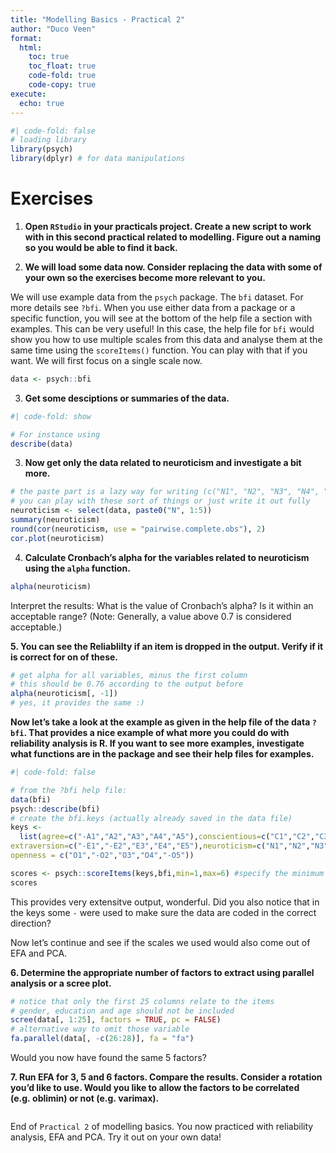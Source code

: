 ```yaml
---
title: "Modelling Basics - Practical 2"
author: "Duco Veen"
format: 
  html:
    toc: true
    toc_float: true
    code-fold: true
    code-copy: true
execute:
  echo: true
---
```


```r
#| code-fold: false
# loading library
library(psych)
library(dplyr) # for data manipulations
```

# Exercises

1. **Open `RStudio` in your practicals project. Create a new script to work with in this second practical related to modelling. Figure out a naming so you would be able to find it back.**

2. **We will load some data now. Consider replacing the data with some of your own so the exercises become more relevant to you.**

We will use example data from the `psych` package. The `bfi` dataset. For more details see `?bfi`. When you use either data from a package or a specific function, you will see at the bottom of the help file a section with examples. This can be very useful! In this case, the help file for `bfi` would show you how to use multiple scales from this data and analyse them at the same time using the `scoreItems()` function. You can play with that if you want. We will first focus on a single scale now.

```r
data <- psych::bfi
```

3. **Get some desciptions or summaries of the data.**

```r
#| code-fold: show

# For instance using
describe(data)
```

3. **Now get only the data related to neuroticism and investigate a bit more.**

```r
# the paste part is a lazy way for writing (c("N1", "N2", "N3", "N4", "N5"))
# you can play with these sort of things or just write it out fully
neuroticism <- select(data, paste0("N", 1:5))
summary(neuroticism)
round(cor(neuroticism, use = "pairwise.complete.obs"), 2)
cor.plot(neuroticism)
```

4. **Calculate Cronbach's alpha for the variables related to neuroticism using the `alpha` function.**

```r

alpha(neuroticism)
```

Interpret the results: What is the value of Cronbach's alpha? Is it within an acceptable range? (Note: Generally, a value above 0.7 is considered acceptable.)

**5. You can see the Reliablilty if an item is dropped in the output. Verify if it is correct for on of these.**

```r
# get alpha for all variables, minus the first column
# this should be 0.76 according to the output before
alpha(neuroticism[, -1])
# yes, it provides the same :)
```

**Now let's take a look at the example as given in the help file of the data `?bfi`. That provides a nice example of what more you could do with reliability analysis is R. If you want to see more examples, investigate what functions are in the package and see their help files for examples.**

```r
#| code-fold: false

# from the ?bfi help file:
data(bfi)
psych::describe(bfi)
# create the bfi.keys (actually already saved in the data file)
keys <-
  list(agree=c("-A1","A2","A3","A4","A5"),conscientious=c("C1","C2","C3","-C4","-C5"),
extraversion=c("-E1","-E2","E3","E4","E5"),neuroticism=c("N1","N2","N3","N4","N5"),
openness = c("O1","-O2","O3","O4","-O5")) 

scores <- psych::scoreItems(keys,bfi,min=1,max=6) #specify the minimum and maximum values
scores
```

This provides very extensitve output, wonderful. Did you also notice that in the keys some `-` were used to make sure the data are coded in the correct direction?


Now let's continue and see if the scales we used would also come out of EFA and PCA.

**6. Determine the appropriate number of factors to extract using parallel analysis or a scree plot.**

```r
# notice that only the first 25 columns relate to the items
# gender, education and age should not be included
scree(data[, 1:25], factors = TRUE, pc = FALSE)
# alternative way to omit those variable
fa.parallel(data[, -c(26:28)], fa = "fa")
```

Would you now have found the same 5 factors? 

**7. Run EFA for 3, 5 and 6 factors. Compare the results. Consider a rotation you'd like to use. Would you like to allow the factors to be correlated (e.g. oblimin) or not (e.g. varimax).**

```r

```



<!-- Determine the appropriate number of factors to extract using parallel analysis or other methods (e.g., scree plot, eigenvalue > 1 rule). -->
<!-- Perform EFA with the fa function, specifying the number of factors to extract and the rotation method (e.g., varimax, promax, or oblimin). -->
<!-- Interpret the results: Which variables load on which factors? Are there any cross-loadings or unexpected factor loadings? -->
<!-- Evaluate the goodness-of-fit of the EFA solution using relevant fit indices (e.g., RMSEA, SRMR, TLI, CFI). -->

End of `Practical 2` of modelling basics. You now practiced with reliability analysis, EFA and PCA. Try it out on your own data!
